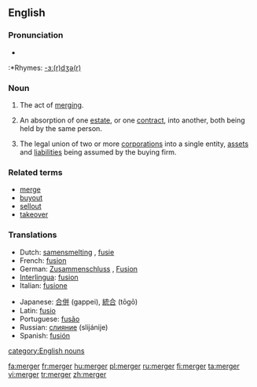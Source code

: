 ==English==

===Pronunciation===
*{{IPA|/ˈmɚdʒɝ/}}
:*Rhymes: [[Rhymes:English:-ɜː(r)dʒə(r)|-ɜː(r)dʒə(r)]]

===Noun===
{{en-noun}}
# The act of [[merge|merging]].
# {{law}} An absorption of one [[estate]], or one [[contract]], into another, both being held by the same person.
# {{finance}} The legal union of two or more [[corporation]]s into a single entity, [[asset]]s and [[liability|liabilities]] being assumed by the buying firm.

===Related terms===
* [[merge]]
* [[buyout]]
* [[sellout]]
* [[takeover]]

===Translations===
{{top}}
*Dutch: [[samensmelting]] {{f}}, [[fusie]] {{f}}
*French: [[fusion]]
*German: [[Zusammenschluss]] {{m}}, [[Fusion]] {{f}}
*[[Interlingua]]: [[fusion]]
*Italian: [[fusione]] {{f}}
{{mid}}
*Japanese: [[合併]] (gappei), [[統合]] (tōgō)
*Latin: [[fusio]] {{f}}
*Portuguese: [[fusão]] {{f}}
*Russian: [[слияние]] (slijánije) {{n}}
*Spanish: [[fusión]] {{f}}
{{bottom}}
[[category:English nouns]]

[[fa:merger]]
[[fr:merger]]
[[hu:merger]]
[[pl:merger]]
[[ru:merger]]
[[fi:merger]]
[[ta:merger]]
[[vi:merger]]
[[tr:merger]]
[[zh:merger]]